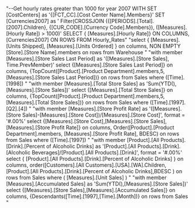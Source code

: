 "--Get hourly rates greater than 1000 for year 2007
WITH SET [CostCenters] as '{[FCT_CC].[Cost Center Name].Members}'
          SET [Currencies2007] as ' Filter(CROSSJOIN ({[PERIODS].[Total].[2007].Children}, {[CUR_CODE].[Currency Code].Members}), ([Measures].[Hourly Rate]) > 1000)'
SELECT { [Measures].[Hourly Rate]} ON COLUMNS,
           [Currencies2007]  ON  ROWS
FROM Hourly_Rates"
"select
    { [Measures].[Units Shipped], [Measures].[Units Ordered] } on columns,
    NON EMPTY [Store].[Store Name].members on rows
from Warehouse
"
"with member [Measures].[Store Sales Last Period] as '([Measures].[Store Sales], Time.PrevMember)'
select
	{[Measures].[Store Sales Last Period]} on columns,
	{TopCount([Product].[Product Department].members,5, [Measures].[Store Sales Last Period])} on rows
from Sales
where ([Time].[1998])
"
"with member [Measures].[Total Store Sales] as 'Sum(YTD(),[Measures].[Store Sales])'
select
	{[Measures].[Total Store Sales]} on columns,
	{TopCount([Product].[Product Department].members,5, [Measures].[Total Store Sales])} on rows
from Sales
where ([Time].[1997].[Q2].[4])
"
"with member [Measures].[Store Profit Rate] as '([Measures].[Store Sales]-[Measures].[Store Cost])/[Measures].[Store Cost]', format = '#.00%'
select
	{[Measures].[Store Cost],[Measures].[Store Sales],[Measures].[Store Profit Rate]} on columns,
	Order([Product].[Product Department].members, [Measures].[Store Profit Rate], BDESC) on rows
from Sales
where ([Time].[1997])
"
"with
   member [Product].[All Products].[Drink].[Percent of Alcoholic Drinks] as '[Product].[All Products].[Drink].[Alcoholic Beverages]/[Product].[All Products].[Drink]', format = '#.00%'
select
   { [Product].[All Products].[Drink].[Percent of Alcoholic Drinks] } on columns,
   order([Customers].[All Customers].[USA].[WA].Children, [Product].[All Products].[Drink].[Percent of Alcoholic Drinks],BDESC ) on rows
from Sales
where ( [Measures].[Unit Sales] )
"
"with member [Measures].[Accumulated Sales] as 'Sum(YTD(),[Measures].[Store Sales])'
select
	{[Measures].[Store Sales],[Measures].[Accumulated Sales]} on columns,
	{Descendants([Time].[1997],[Time].[Month])} on rows
from Sales
"
